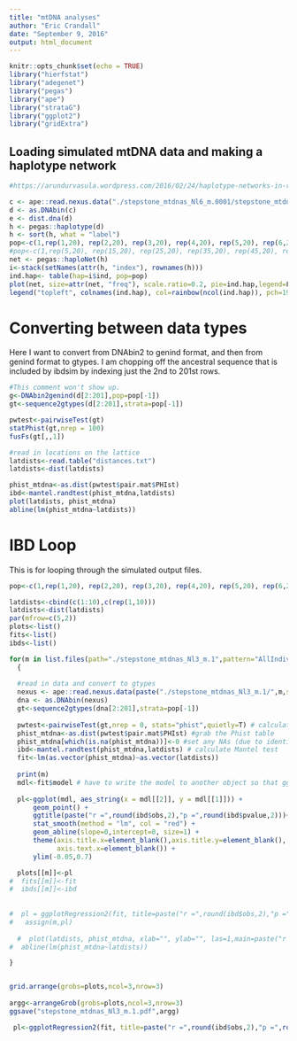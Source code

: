 ```yaml
---
title: "mtDNA analyses"
author: "Eric Crandall"
date: "September 9, 2016"
output: html_document
---
```


```r
knitr::opts_chunk$set(echo = TRUE)
library("hierfstat")
library("adegenet")
library("pegas")
library("ape")
library("strataG")
library("ggplot2")
library("gridExtra")
```

## Loading simulated mtDNA data and making a haplotype network

```r
#https://arundurvasula.wordpress.com/2016/02/24/haplotype-networks-in-r/

c <- ape::read.nexus.data("./stepstone_mtdnas_Nl6_m.0001/stepstone_mtdna_AllIndividuals_rep2.nex")
d <- as.DNAbin(c)
e <- dist.dna(d)
h <- pegas::haplotype(d)
h <- sort(h, what = "label")
pop<-c(1,rep(1,20), rep(2,20), rep(3,20), rep(4,20), rep(5,20), rep(6,20), rep(7,20), rep(8,20), rep(9,20), rep(10,20))
#pop<-c(1,rep(5,20), rep(15,20), rep(25,20), rep(35,20), rep(45,20), rep(55,20), rep(65,20), rep(75,20), rep(85,20), rep(95,20))
net <- pegas::haploNet(h)
i<-stack(setNames(attr(h, "index"), rownames(h)))
ind.hap<- table(hap=i$ind, pop=pop)
plot(net, size=attr(net, "freq"), scale.ratio=0.2, pie=ind.hap,legend=F, labels=F)
legend("topleft", colnames(ind.hap), col=rainbow(ncol(ind.hap)), pch=19, ncol=2)
```

# Converting between data types

Here I want to convert from DNAbin2 to genind format, and then from genind format to gtypes. I am chopping off the ancestral sequence that is included by ibdsim by indexing just the 2nd to 201st rows.
```r
#This comment won't show up.
g<-DNAbin2genind(d[2:201],pop=pop[-1])
gt<-sequence2gtypes(d[2:201],strata=pop[-1])
```

```r
pwtest<-pairwiseTest(gt)
statPhist(gt,nrep = 100)
fusFs(gt[,,1])

#read in locations on the lattice
latdists<-read.table("distances.txt")
latdists<-dist(latdists)

phist_mtdna<-as.dist(pwtest$pair.mat$PHIst)
ibd<-mantel.randtest(phist_mtdna,latdists)
plot(latdists, phist_mtdna)
abline(lm(phist_mtdna~latdists))
```

# IBD Loop
This is for looping through the simulated output files.
```r


pop<-c(1,rep(1,20), rep(2,20), rep(3,20), rep(4,20), rep(5,20), rep(6,20), rep(7,20), rep(8,20), rep(9,20), rep(10,20))

latdists<-cbind(c(1:10),c(rep(1,10)))
latdists<-dist(latdists)
par(mfrow=c(5,2))
plots<-list()
fits<-list()
ibds<-list()

for(m in list.files(path="./stepstone_mtdnas_Nl3_m.1",pattern="AllIndividuals_rep[1-9].nex"))
  {
  
  #read in data and convert to gtypes
  nexus <- ape::read.nexus.data(paste("./stepstone_mtdnas_Nl3_m.1/",m,sep=""))
  dna <- as.DNAbin(nexus)
  gt<-sequence2gtypes(dna[2:201],strata=pop[-1])
  
  pwtest<-pairwiseTest(gt,nrep = 0, stats="phist",quietly=T) # calculate pairwise Phist
  phist_mtdna<-as.dist(pwtest$pair.mat$PHIst) #grab the Phist table
  phist_mtdna[which(is.na(phist_mtdna))]<-0 #set any NAs (due to identical hap freqs) in the table to zero
  ibd<-mantel.randtest(phist_mtdna,latdists) # calculate Mantel test
  fit<-lm(as.vector(phist_mtdna)~as.vector(latdists))
  
  print(m)
  mdl<-fit$model # have to write the model to another object so that ggplot will save the points within the graphic object (grob). Otherwise it will always use the last data in the loop to fill in the data for aesthetics.
  
  pl<-ggplot(mdl, aes_string(x = mdl[[2]], y = mdl[[1]])) + 
      geom_point() + 
      ggtitle(paste("r =",round(ibd$obs,2),"p =",round(ibd$pvalue,2)))+
      stat_smooth(method = "lm", col = "red") +
      geom_abline(slope=0,intercept=0, size=1) +
      theme(axis.title.x=element_blank(),axis.title.y=element_blank(),
            axis.text.x=element_blank()) +
      ylim(-0.05,0.7)

  plots[[m]]<-pl
#  fits[[m]]<-fit
#  ibds[[m]]<-ibd
  
  
#  pl = ggplotRegression2(fit, title=paste("r =",round(ibd$obs,2),"p =",round(ibd$pvalue,2)))
#   assign(m,pl)
  
  #  plot(latdists, phist_mtdna, xlab="", ylab="", las=1,main=paste("r =",round(ibd$obs,2),"p =",round(ibd$pvalue,2)))
#  abline(lm(phist_mtdna~latdists))

}


grid.arrange(grobs=plots,ncol=3,nrow=3)
  
argg<-arrangeGrob(grobs=plots,ncol=3,nrow=3)  
ggsave("stepstone_mtdnas_Nl3_m.1.pdf",argg)

 pl<-ggplotRegression2(fit, title=paste("r =",round(ibd$obs,2),"p =",round(ibd$pvalue,2)))
```
